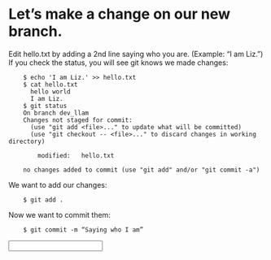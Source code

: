 
Let’s make a change on our new branch.
======================================

Edit hello.txt by adding a 2nd line saying who you are.  (Example: “I am Liz.”)
If you check the status, you will see git knows we made changes:
``` 
    $ echo 'I am Liz.' >> hello.txt
    $ cat hello.txt
      hello world
      I am Liz.
    $ git status
    On branch dev_llam
    Changes not staged for commit:
      (use "git add <file>..." to update what will be committed)
      (use "git checkout -- <file>..." to discard changes in working directory)

	    modified:   hello.txt

    no changes added to commit (use "git add" and/or "git commit -a")

```  
We want to add our changes:
```
    $ git add .
```    
Now we want to commit them:
```
    $ git commit -m “Saying who I am”
```

<Input question="Make a commit with the message 'Fixed'." answer="git commit -m 'Fixed'" />